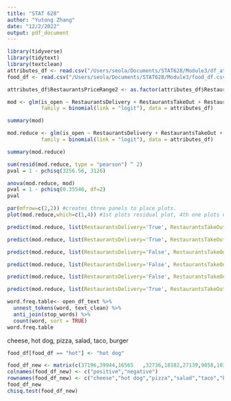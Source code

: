 ```yaml
---
title: "STAT 628"
author: "Yutong Zhang"
date: "12/2/2022"
output: pdf_document
---
```


```r
library(tidyverse)
library(tidytext)
library(textclean)
attributes_df <- read.csv("/Users/seola/Documents/STAT628/Module3/df_attributes.csv", header = T)
food_df <- read.csv("/Users/seola/Documents/STAT628/Module3/food_df.csv", header = T)
```

```r
attributes_df$RestaurantsPriceRange2 <- as.factor(attributes_df$RestaurantsPriceRange2)

mod <- glm(is_open ~ RestaurantsDelivery + RestaurantsTakeOut + RestaurantsPriceRange2 + BusinessAcceptsCreditCards + RestaurantsReservations + GoodForKids + RestaurantsGoodForGroups, 
           family = binomial(link = "logit"), data = attributes_df)

summary(mod)

mod.reduce <- glm(is_open ~ RestaurantsDelivery + RestaurantsTakeOut + RestaurantsPriceRange2 + RestaurantsReservations + RestaurantsGoodForGroups, 
           family = binomial(link = "logit"), data = attributes_df)

summary(mod.reduce)

sum(resid(mod.reduce, type = "pearson") ^ 2)
pval = 1 - pchisq(3256.56, 3126)

anova(mod.reduce, mod)
pval = 1 - pchisq(0.35546, df=2)
pval
```
```r
par(mfrow=c(2,2)) #creates three panels to place plots.
plot(mod.reduce,which=c(1,4)) #1st plots residual plot, 4th one plots Cook's distance
```


```r
predict(mod.reduce, list(RestaurantsDelivery='True', RestaurantsTakeOut='False', RestaurantsPriceRange2=c(1), RestaurantsReservations='False', RestaurantsGoodForGroups='False'),type="response")
```

```r
predict(mod.reduce, list(RestaurantsDelivery='True', RestaurantsTakeOut='True', RestaurantsPriceRange2=c(1), RestaurantsReservations='False', RestaurantsGoodForGroups='True'),type="response")
```

```r
predict(mod.reduce, list(RestaurantsDelivery='False', RestaurantsTakeOut='False', RestaurantsPriceRange2=c(2), RestaurantsReservations='False', RestaurantsGoodForGroups='False'),type="response")
```

```r
predict(mod.reduce, list(RestaurantsDelivery='False', RestaurantsTakeOut='False', RestaurantsPriceRange2=c(1), RestaurantsReservations='True', RestaurantsGoodForGroups='False'),type="response")
```

```r
predict(mod.reduce, list(RestaurantsDelivery='False', RestaurantsTakeOut='False', RestaurantsPriceRange2=c(1), RestaurantsReservations='False', RestaurantsGoodForGroups='True'),type="response")
```

```r
predict(mod.reduce, list(RestaurantsDelivery='True', RestaurantsTakeOut='True', RestaurantsPriceRange2=c(1), RestaurantsReservations='True', RestaurantsGoodForGroups='True'),type="response")
```


```r
word.freq.table<- open_df_text %>% 
  unnest_tokens(word, text_clean) %>%
  anti_join(stop_words) %>%
  count(word, sort = TRUE)
word.freq.table
```


cheese, hot dog, pizza, salad, taco, burger

```r
food_df[food_df == "hot"] <- "hot dog"

food_df_new <- matrix(c(37196,39944,16565	,32736,18182,27139,9858,10330,3347,7674,4901,7487),ncol = 2,nrow = 6,byrow = T)
colnames(food_df_new) <- c("positive","negative")
rownames(food_df_new) <- c("cheese","hot dog","pizza","salad","taco","burger")
food_df_new
chisq.test(food_df_new)
```